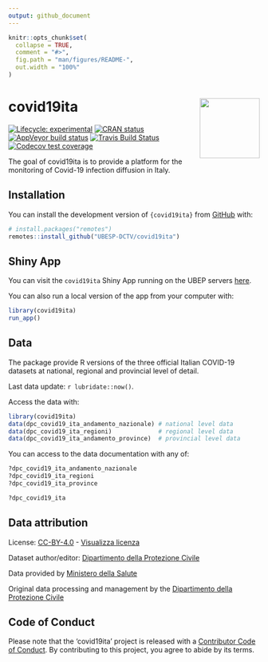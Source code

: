 ```yaml
---
output: github_document
---
```


<!-- README.md is generated from README.Rmd. Please edit that file -->

```r
knitr::opts_chunk$set(
  collapse = TRUE,
  comment = "#>",
  fig.path = "man/figures/README-",
  out.width = "100%"
)
```

# covid19ita <img src='man/figures/logo.png' align="right" height="120" />

<!-- badges: start -->
[![Lifecycle: experimental](https://img.shields.io/badge/lifecycle-experimental-orange.svg)](https://www.tidyverse.org/lifecycle/#experimental)
[![CRAN status](https://www.r-pkg.org/badges/version/covid19ita)](https://CRAN.R-project.org/package=covid19ita)
[![AppVeyor build status](https://ci.appveyor.com/api/projects/status/github/UBESP-DCTV/covid19ita?branch=master&svg=true)](https://ci.appveyor.com/project/CorradoLanera/covid19ita)
[![Travis Build Status](https://travis-ci.com/UBESP-DCTV/covid19ita.svg?branch=master)](https://travis-ci.com/UBESP-DCTV/covid19ita)
[![Codecov test coverage](https://codecov.io/gh/UBESP-DCTV/covid19ita/branch/master/graph/badge.svg)](https://codecov.io/gh/UBESP-DCTV/covid19ita?branch=master)
<!-- badges: end -->

The goal of covid19ita is to provide a platform for the monitoring
of Covid-19 infection diffusion in Italy.

## Installation

You can install the development version of `{covid19ita}` from [GitHub](https://github.com/) with:

``` r
# install.packages("remotes")
remotes::install_github("UBESP-DCTV/covid19ita")
```

## Shiny App

You can visit the `covid19ita` Shiny App running on the UBEP servers
[here](https://r-ubesp.dctv.unipd.it/shiny/covid19ita/).

You can also run a local version of the app from your computer with:

``` r
library(covid19ita)
run_app()
```

## Data

The package provide R versions of the three official Italian COVID-19
datasets at national, regional and provincial level of detail.

Last data update: `r lubridate::now()`.

Access the data with:

``` r
library(covid19ita)
data(dpc_covid19_ita_andamento_nazionale) # national level data
data(dpc_covid19_ita_regioni)             # regional level data
data(dpc_covid19_ita_andamento_province)  # provincial level data
```

You can access to the data documentation with any of:

``` r
?dpc_covid19_ita_andamento_nazionale
?dpc_covid19_ita_regioni
?dpc_covid19_ita_province

?dpc_covid19_ita
```

## Data attribution

License:
[CC-BY-4.0](https://creativecommons.org/licenses/by/4.0/deed.en) -
[Visualizza
licenza](https://github.com/pcm-dpc/COVID-19/blob/master/LICENSE)

Dataset author/editor: [Dipartimento della Protezione Civile](http://www.protezionecivile.it/)

Data provided by [Ministero della Salute](http://www.salute.gov.it/)

Original data processing and management by the [Dipartimento della
Protezione Civile](http://www.protezionecivile.it/)

## Code of Conduct
Please note that the 'covid19ita' project is released with a
[Contributor Code of Conduct](CODE_OF_CONDUCT.md).
By contributing to this project, you agree to abide by its terms.
